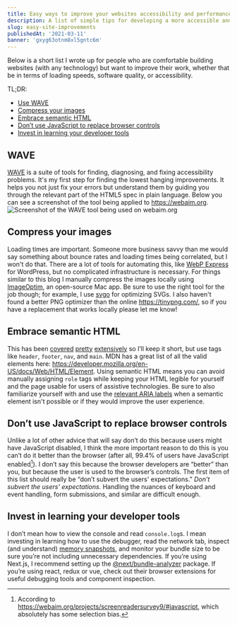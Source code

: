```yaml
---
title: Easy ways to improve your websites accessibility and performance
description: A list of simple tips for developing a more accessible and user-friendly web.
slug: easy-site-improvements
publishedAt: '2021-03-11'
banner: 'gxyg63otnm8xl5gntc6m'
---
```


Below is a short list I wrote up for people who are comfortable building websites (with any technology) but want to improve their work, whether that be in terms of loading speeds, software quality, or accessibility.

TL;DR:

- [Use WAVE](/blog/easy-site-improvements#wave)
- [Compress your images](/blog/easy-site-improvements#compress-your-images)
- [Embrace semantic HTML](/blog/easy-site-improvements#embrace-semantic-html)
- [Don’t use JavaScript to replace browser controls](/blog/easy-site-improvements#dont-use-javascript-to-replace-browser-controls)
- [Invest in learning your developer tools](/blog/easy-site-improvements#invest-in-learning-your-developer-tools)

## WAVE

[WAVE](https://wave.webaim.org/) is a suite of tools for finding, diagnosing, and fixing accessibility problems. It's my first step for finding the lowest hanging improvements. It helps you not just fix your errors but understand them by guiding you through the relevant part of the HTML5 spec in plain language. Below you can see a screenshot of the tool being applied to https://webaim.org.
![Screenshot of the WAVE tool being used on webaim.org](/blog/site-improvements/webaim.png)

## Compress your images

Loading times are important. Someone more business savvy than me would say something about bounce rates and loading times being correlated, but I won't do that. There are a lot of tools for automating this, like [WebP Express](https://wordpress.org/plugins/webp-express/) for WordPress, but no complicated infrastructure is necessary. For things similar to this blog I manually compress the images locally using [ImageOptim](https://imageoptim.com/mac), an open-source Mac app. Be sure to use the right tool for the job though; for example, I use [svgo](https://github.com/svg/svgo) for optimizing SVGs. I also haven't found a better PNG optimizer than the online https://tinypng.com/, so if you have a replacement that works locally please let me know!

## Embrace semantic HTML

This has been [covered](https://webflow.com/blog/html5-semantic-elements-and-webflow-the-essential-guide) [pretty](https://www.semrush.com/blog/semantic-html5-guide/) [extensively](https://www.freecodecamp.org/news/semantic-html5-elements/) so I’ll keep it short, but use tags like `header`, `footer`, `nav`, and `main`. MDN has a great list of all the valid elements here: https://developer.mozilla.org/en-US/docs/Web/HTML/Element. Using semantic HTML means you can avoid manually assigning `role` tags while keeping your HTML legible for yourself and the page usable for users of assistive technologies. Be sure to also familiarize yourself with and use the [relevant ARIA labels](https://developer.mozilla.org/en-US/docs/Web/Accessibility/ARIA/Attributes/aria-label) when a semantic element isn't possible or if they would improve the user experience.

## Don’t use JavaScript to replace browser controls

Unlike a lot of other advice that will say don’t do this because users might have JavaScript disabled, I think the more important reason to do this is you can’t do it better than the browser (after all, 99.4% of users have JavaScript enabled[^1]). I don’t say this because the browser developers are “better” than you, but because the user is used to the browser’s controls. The first item of this list should really be “don’t subvert the users' expectations.” _Don’t subvert the users' expectations._ Handling the nuances of keyboard and event handling, form submissions, and similar are difficult enough.

## Invest in learning your developer tools

I don’t mean how to view the console and read `console.log`s. I mean investing in learning how to use the debugger, read the network tab, inspect (and understand) [memory snapshots](https://www.bitdegree.org/learn/chrome-memory-tab), and monitor your bundle size to be sure you’re not including unnecessary dependencies. If you’re using Next.js, I recommend setting up the [@next/bundle-analyzer](https://www.npmjs.com/package/@next/bundle-analyzer) package. If you’re using react, redux or vue, check out their browser extensions for useful debugging tools and component inspection.

[^1]: According to https://webaim.org/projects/screenreadersurvey9/#javascript, which absolutely has some selection bias.
